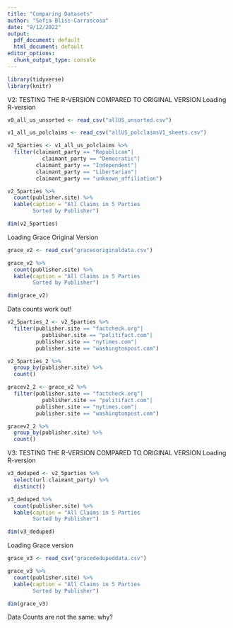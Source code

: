 ```yaml
---
title: "Comparing Datasets"
author: "Sofia Bliss-Carrascosa"
date: "9/12/2022"
output:
  pdf_document: default
  html_document: default
editor_options:
  chunk_output_type: console
---
```

```r
library(tidyverse)
library(knitr)
```

V2: TESTING THE R-VERSION COMPARED TO ORIGINAL VERSION
Loading R-version

```r
v0_all_us_unsorted <- read_csv("allUS_unsorted.csv")
```

```r
v1_all_us_polclaims <- read_csv("allUS_polclaimsV1_sheets.csv")
```

```r
v2_5parties <- v1_all_us_polclaims %>%
  filter(claimant_party == "Republican"|
           claimant_party == "Democratic"| 
         claimant_party == "Independent"|
         claimant_party == "Libertarian"| 
         claimant_party == "unknown_affiliation")

v2_5parties %>%
  count(publisher.site) %>%
  kable(caption = "All Claims in 5 Parties
        Sorted by Publisher")

dim(v2_5parties)
```

Loading Grace Original Version

```r
grace_v2 <- read_csv("gracesoriginaldata.csv")

grace_v2 %>%
  count(publisher.site) %>%
  kable(caption = "All Claims in 5 Parties
        Sorted by Publisher")

dim(grace_v2)
```

Data counts work out!

```r
v2_5parties_2 <- v2_5parties %>%
  filter(publisher.site == "factcheck.org"|
           publisher.site == "politifact.com"| 
         publisher.site == "nytimes.com"|
         publisher.site == "washingtonpost.com")

v2_5parties_2 %>%
  group_by(publisher.site) %>%
  count()

gracev2_2 <- grace_v2 %>%
  filter(publisher.site == "factcheck.org"|
           publisher.site == "politifact.com"| 
         publisher.site == "nytimes.com"|
         publisher.site == "washingtonpost.com")

gracev2_2 %>%
  group_by(publisher.site) %>%
  count()
```


V3: TESTING THE R-VERSION COMPARED TO ORIGINAL VERSION
Loading R-version

```r
v3_deduped <- v2_5parties %>%
  select(url:claimant_party) %>%
  distinct()

v3_deduped %>%
  count(publisher.site) %>%
  kable(caption = "All Claims in 5 Parties
        Sorted by Publisher")

dim(v3_deduped)
```

Loading Grace version
```r
grace_v3 <- read_csv("gracededupeddata.csv")

grace_v3 %>%
  count(publisher.site) %>%
  kable(caption = "All Claims in 5 Parties
        Sorted by Publisher")

dim(grace_v3)
```


Data Counts are not the same: why?




